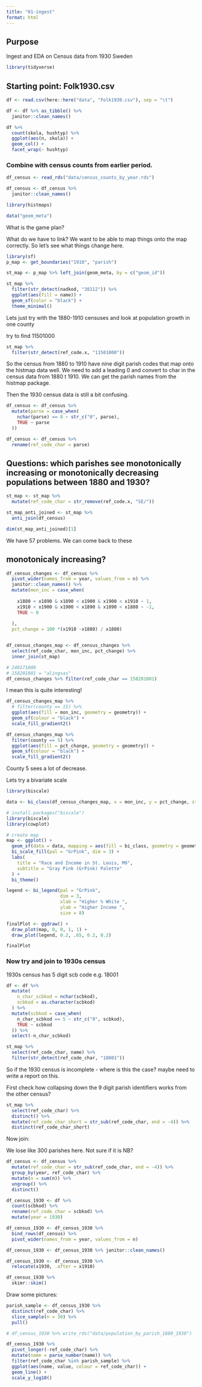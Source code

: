 ```yaml
---
title: "01-ingest"
format: html
---
```


## Purpose

Ingest and EDA on Census data from 1930 Sweden

```r
library(tidyverse)


```

## Starting point: Folk1930.csv

```r
df <- read.csv(here::here("data", "Folk1930.csv"), sep = "\t")

df <- df %>% as_tibble() %>% 
  janitor::clean_names()
```


```r
df %>% 
  count(skola, hushtyp) %>% 
  ggplot(aes(n, skola)) +
  geom_col() +
  facet_wrap(~ hushtyp)
```

### Combine with census counts from earlier period.

```r
df_census <- read_rds("data/census_counts_by_year.rds")

df_census <- df_census %>% 
  janitor::clean_names()

library(histmaps)

data("geom_meta")
```

What is the game plan?

What do we have to link? We want to be able to map things onto the map correctly. So let's see what things change here.

```r
library(sf)
p_map <- get_boundaries("1910", "parish")

st_map <- p_map %>% left_join(geom_meta, by = c("geom_id"))

st_map %>%
  filter(str_detect(nadkod, "38112")) %>%
  ggplot(aes(fill = name)) +
  geom_sf(color = "black") +
  theme_minimal()
```


Lets just try with the 1880-1910 censuses and look at population growth in one county

try to find 11501000

```r
st_map %>% 
  filter(str_detect(ref_code.x, "11501000"))
```

So the census from 1880 to 1910 have nine digit parish codes that map onto the histmap data well. We need to add a leading 0 and convert to char in the census data from 1880 t 1910. We can get the parish names from the histmap package.

Then the 1930 census data is still a bit confusing.

```r
df_census <- df_census %>% 
  mutate(parse = case_when(
    nchar(parse) == 8 ~ str_c("0", parse),
    TRUE ~ parse
  ))
```


```r
df_census <- df_census %>% 
  rename(ref_code_char = parse)
```

## Questions: which parishes see monotonically increasing or monotonically decreasing populations between 1880 and 1930?

```r
st_map <- st_map %>% 
  mutate(ref_code_char = str_remove(ref_code.x, "SE/"))

st_map_anti_joined <- st_map %>% 
  anti_join(df_census)
```

```r
dim(st_map_anti_joined)[1]
```

We have 57 problems. We can come back to these

## monotonicaly increasing?

```r
df_census_changes <- df_census %>% 
  pivot_wider(names_from = year, values_from = n) %>% 
  janitor::clean_names() %>% 
  mutate(mon_inc = case_when(
    
    x1880 < x1890 & x1890 < x1900 & x1900 < x1910 ~ 1,
    x1910 < x1900 & x1900 < x1890 & x1890 < x1880 ~ -1,
    TRUE ~ 0
    
  ),
  pct_change = 100 *(x1910 -x1880) / x1880)


df_census_changes_map <- df_census_changes %>% 
  select(ref_code_char, mon_inc, pct_change) %>% 
  inner_join(st_map)

# 240171000
# 158201001 = "alingsas" 
df_census_changes %>% filter(ref_code_char == 158201001)
```


I mean this is quite interesting!

```r
df_census_changes_map %>% 
  # filter(county == 15) %>%
  ggplot(aes(fill = mon_inc, geometry = geometry)) +
  geom_sf(colour = "black") +
  scale_fill_gradient2()

df_census_changes_map %>% 
  filter(county == 5) %>%
  ggplot(aes(fill = pct_change, geometry = geometry)) +
  geom_sf(colour = "black") +
  scale_fill_gradient2()
```

County 5 sees a lot of decrease.

Lets try a bivariate scale

```r
library(biscale)

data <- bi_class(df_census_changes_map, x = mon_inc, y = pct_change, style = "quantile", dim = 3)
```


```r
# install.packages("biscale")
library(biscale)
library(cowplot)

# create map
map <- ggplot() +
  geom_sf(data = data, mapping = aes(fill = bi_class, geometry = geometry), color = "white", size = 0.1, show.legend = FALSE) +
  bi_scale_fill(pal = "GrPink", dim = 3) +
  labs(
    title = "Race and Income in St. Louis, MO",
    subtitle = "Gray Pink (GrPink) Palette"
  ) +
  bi_theme()

legend <- bi_legend(pal = "GrPink",
                    dim = 3,
                    xlab = "Higher % White ",
                    ylab = "Higher Income ",
                    size = 8)

finalPlot <- ggdraw() +
  draw_plot(map, 0, 0, 1, 1) +
  draw_plot(legend, 0.2, .65, 0.2, 0.2)

finalPlot
```


### Now try and join to 1930s census

1930s census has 5 digit scb code e.g. 18001

```r
df <- df %>%
  mutate(
    n_char_scbkod = nchar(scbkod),
    scbkod = as.character(scbkod)
  ) %>%
  mutate(scbkod = case_when(
    n_char_scbkod == 5 ~ str_c("0", scbkod),
    TRUE ~ scbkod
  )) %>%
  select(-n_char_scbkod)

st_map %>% 
  select(ref_code_char, name) %>% 
  filter(str_detect(ref_code_char, "18001"))
```

So if the 1930 census is incomplete - where is this the case? maybe need to write a report on this.

First check how collapsing down the 9 digit parish identifiers works from the other census?

```r
st_map %>% 
  select(ref_code_char) %>% 
  distinct() %>% 
  mutate(ref_code_char_short = str_sub(ref_code_char, end = -4)) %>% 
  distinct(ref_code_char_short) 
```

Now join: 

We lose like 300 parishes here. Not sure if it is NB?

```r

df_census <- df_census %>% 
  mutate(ref_code_char = str_sub(ref_code_char, end = -4)) %>% 
  group_by(year, ref_code_char) %>% 
  mutate(n = sum(n)) %>% 
  ungroup() %>% 
  distinct()

df_census_1930 <- df %>% 
  count(scbkod) %>% 
  rename(ref_code_char = scbkod) %>% 
  mutate(year = 1930)

df_census_1930 <- df_census_1930 %>% 
  bind_rows(df_census) %>% 
  pivot_wider(names_from = year, values_from = n)

df_census_1930 <- df_census_1930 %>% janitor::clean_names()

df_census_1930 <- df_census_1930 %>% 
  relocate(x1930, .after = x1910)

df_census_1930 %>% 
  skimr::skim()
```


Draw some pictures:

```r
parish_sample <- df_census_1930 %>%
  distinct(ref_code_char) %>%
  slice_sample(n = 30) %>% 
  pull()

# df_census_1930 %>% write_rds("data/population_by_parish_1880_1930")

df_census_1930 %>% 
  pivot_longer(-ref_code_char) %>% 
  mutate(name = parse_number(name)) %>% 
  filter(ref_code_char %in% parish_sample) %>% 
  ggplot(aes(name, value, colour = ref_code_char)) +
  geom_line() +
  scale_y_log10()

```


